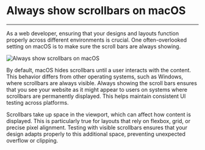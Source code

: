 

<h1>Always show scrollbars on macOS</h1>

<hr />

As a web developer, ensuring that your designs and layouts function properly across different environments is crucial. One often-overlooked setting on macOS is to make sure the scroll bars are always showing.

<Image
  src={screenshot}
  alt="Always show scrollbars on macOS"
  width={800}
  height={600}
  className="rounded-sm"
/>

By default, macOS hides scrollbars until a user interacts with the content. This behavior differs from other operating systems, such as Windows, where scrollbars are always visible. Always showing the scroll bars ensures that you see your website as it might appear to users on systems where scrollbars are permanently displayed. This helps maintain consistent UI testing across platforms.

Scrollbars take up space in the viewport, which can affect how content is displayed. This is particularly true for layouts that rely on flexbox, grid, or precise pixel alignment. Testing with visible scrollbars ensures that your design adapts properly to this additional space, preventing unexpected overflow or clipping.
